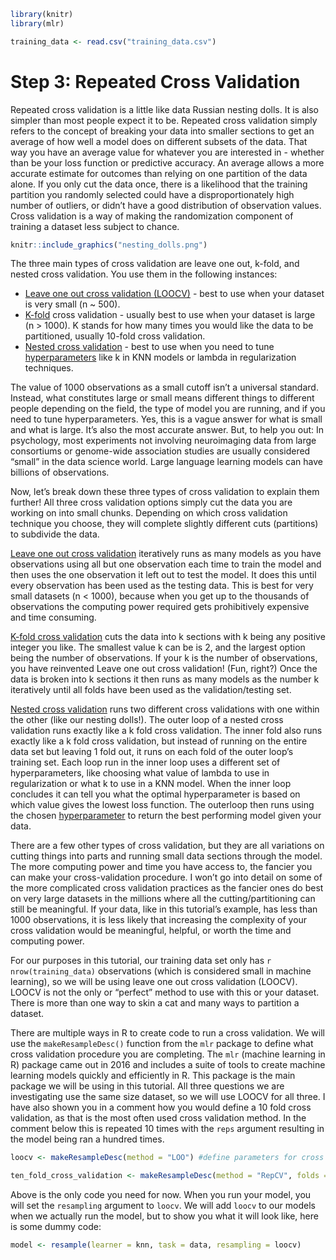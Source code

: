 ```r
library(knitr)
library(mlr)

training_data <- read.csv("training_data.csv")
```

# Step 3: Repeated Cross Validation {#crossval}

Repeated cross validation is a little like data Russian nesting dolls. It is also simpler than most people expect it to be. Repeated cross validation simply refers to the concept of breaking your data into smaller sections to get an average of how well a model does on different subsets of the data. That way you have an average value for whatever you are interested in - whether than be your loss function or predictive accuracy. An average allows a more accurate estimate for outcomes than relying on one partition of the data alone. If you only cut the data once, there is a likelihood that the training partition you randomly selected could have a disproportionately high number of outliers, or didn't have a good distribution of observation values. Cross validation is a way of making the randomization component of training a dataset less subject to chance.

```r
knitr::include_graphics("nesting_dolls.png")
```

The three main types of cross validation are leave one out, k-fold, and nested cross validation. You use them in the following instances:

-   [Leave one out cross validation (LOOCV)](#loocv) - best to use when your dataset is very small (n \~ 500).
-   [K-fold](#kfold) cross validation - usually best to use when your dataset is large (n \> 1000). K stands for how many times you would like the data to be partitioned, usually 10-fold cross validation.
-   [Nested cross validation](#nested) - best to use when you need to tune [hyperparameters](glossary.qmd#hyperparameters) like k in KNN models or lambda in regularization techniques.

The value of 1000 observations as a small cutoff isn't a universal standard. Instead, what constitutes large or small means different things to different people depending on the field, the type of model you are running, and if you need to tune hyperparameters. Yes, this is a vague answer for what is small and what is large. It's also the most accurate answer. But, to help you out: In psychology, most experiments not involving neuroimaging data from large consortiums or genome-wide association studies are usually considered "small" in the data science world. Large language learning models can have billions of observations.

Now, let's break down these three types of cross validation to explain them further! All three cross validation options simply cut the data you are working on into small chunks. Depending on which cross validation technique you choose, they will complete slightly different cuts (partitions) to subdivide the data.

[Leave one out cross validation](#loocv) iteratively runs as many models as you have observations using all but one observation each time to train the model and then uses the one observation it left out to test the model. It does this until every observation has been used as the testing data. This is best for very small datasets (n \< 1000), because when you get up to the thousands of observations the computing power required gets prohibitively expensive and time consuming.

[K-fold cross validation](#kfold) cuts the data into k sections with k being any positive integer you like. The smallest value k can be is 2, and the largest option being the number of observations. If your k is the number of observations, you have reinvented Leave one out cross validation! (Fun, right?) Once the data is broken into k sections it then runs as many models as the number k iteratively until all folds have been used as the validation/testing set.

[Nested cross validation](#nested) runs two different cross validations with one within the other (like our nesting dolls!). The outer loop of a nested cross validation runs exactly like a k fold cross validation. The inner fold also runs exactly like a k fold cross validation, but instead of running on the entire data set but leaving 1 fold out, it runs on each fold of the outer loop's training set. Each loop run in the inner loop uses a different set of hyperparameters, like choosing what value of lambda to use in regularization or what k to use in a KNN model. When the inner loop concludes it can tell you what the optimal hyperparameter is based on which value gives the lowest loss function. The outerloop then runs using the chosen [hyperparameter](glossary.qmd#hyperparameters) to return the best performing model given your data.

There are a few other types of cross validation, but they are all variations on cutting things into parts and running small data sections through the model. The more computing power and time you have access to, the fancier you can make your cross-validation procedure. I won't go into detail on some of the more complicated cross validation practices as the fancier ones do best on very large datasets in the millions where all the cutting/partitioning can still be meaningful. If your data, like in this tutorial's example, has less than 1000 observations, it is less likely that increasing the complexity of your cross validation would be meaningful, helpful, or worth the time and computing power.

For our purposes in this tutorial, our training data set only has `r nrow(training_data)` observations (which is considered small in machine learning), so we will be using leave one out cross validation (LOOCV). LOOCV is not the only or "perfect" method to use with this or your dataset. There is more than one way to skin a cat and many ways to partition a dataset.

There are multiple ways in R to create code to run a cross validation. We will use the `makeResampleDesc()` function from the `mlr` package to define what cross validation procedure you are completing. The `mlr` (machine learning in R) package came out in 2016 and includes a suite of tools to create machine learning models quickly and efficiently in R. This package is the main package we will be using in this tutorial. All three questions we are investigating use the same size dataset, so we will use LOOCV for all three. I have also shown you in a comment how you would define a 10 fold cross validation, as that is the most often used cross validation method. In the comment below this is repeated 10 times with the `reps` argument resulting in the model being ran a hundred times.

```r

loocv <- makeResampleDesc(method = "LOO") #define parameters for cross validation

ten_fold_cross_validation <- makeResampleDesc(method = "RepCV", folds = 10, reps = 10, stratify = TRUE) #If you want a different number of folds you can change the number to anything you like. If your number of folds is the same number as your observations than you have remade LOOCV!
```

Above is the only code you need for now. When you run your model, you will set the `resampling` argument to `loocv`. We will add `loocv` to our models when we actually run the model, but to show you what it will look like, here is some dummy code:

```r

model <- resample(learner = knn, task = data, resampling = loocv)

```
